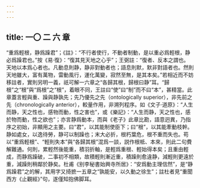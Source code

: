 ```yaml
---
---
---
```

title: 一〇 二 六 章
---




“重爲輕根，静爲躁君”；《註》：“不行者使行，不動者制動，是以重必爲輕根，静必爲躁君也。”按《易·復》：“復其見天地之心乎”；王弼註：“復者、反本之謂也。天地以本爲心者也。凡動息則静，静非對動者也；語息則默，默非對語者也。然則天地雖大，富有萬物，雷動風行，運化萬變，寂然至無，是其本矣。”若相近而不妨移註者，實則另明一義，祇可解一六章之“各歸其根，歸根曰静”耳。“歸根”之“根”與“爲根”之“根”，着眼不同，王註曰“使”曰“制”而不曰“本”，甚精當。此章蓋言輕與重、躁與静孰先；先乃優先之先（ontologically superior），非先前之先（chronologically anterior），較量作用，非溯列程序。如《文子·道原》：“人生而静，天之性也，感物而動，性之害也”，或《樂記》：“人生而静，天之性也，感於物而動，性之欲也”；亦言静爲動本，而與《老子》此章比勘，語意迥異，乃指序之初始，非顯用之主要。曰“君”，以其能制使臣下；曰“根”，以其能牽動枝幹。静如處女，以逸待勞，静可以制躁也；末大必折，根朽葉危，根不重而失也。苟以“重爲輕根”、“輕則失本”與“各歸其根”混爲一談，説作根柢、本來，則此二句費解難通。何則，累輕然後能重，積羽折軸，是輕爲重根、輕始得本矣；且重由輕成，而静爲躁破，二事初不相類，故積輕則漸近重，積躁則愈違静，減輕則更遠於重，減躁則稍鄰於静矣。杜甫《别李秘書始興寺所居》：“安爲動主理信然”，是“静爲躁君”之的解，其用字又掎摭一五章之“孰能安，以久動之徐生”；註杜者見“重聞西方《止觀經》”句，遂僅知抱佛脚耳。